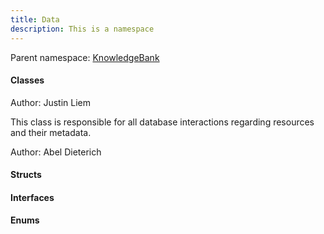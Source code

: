 ```yaml
---
title: Data
description: This is a namespace
---
```


Parent namespace: <a href='.'>KnowledgeBank</a>



<h4 className='mb-0 ml-1'>Classes</h4>
<TypeTable types={[{"name":"","type":"AzureBlobService","links":["Data/AzureBlobService"],"description":"Implementation of the Azure Blob Storage service"},{"name":"","type":"DatabaseContext","links":["Data/DatabaseContext"],"description":""},{"name":"","type":"DatabaseSeeder","links":["Data/DatabaseSeeder"],"description":""},{"name":"","type":"DtoGenerator","links":["Data/DtoGenerator"],"description":"Provides methods to generate DTOs from models with support for nested relations."},{"name":"","type":"Filetype","links":["Data/Filetype/../Filetype"],"description":"The filetype class specifies which filetypes are supported by the application in the extToType and is able to convert extensions to their full names."},{"name":"","type":"GridFilterOptions","links":["Data/GridFilterOptions"],"description":"DTO for setting filters in grid request"},{"name":"","type":"GridRequest","links":["Data/GridRequest"],"description":"DTO for making a grid request"},{"name":"","type":"GridSearchResult","links":["Data/GridSearchResult"],"description":"Class to hold data for a search result on the grid"},{"name":"","type":"ProjectManager","links":["Data/ProjectManager"],"description":"This class is responsible for all database interactions regarding projects."}]} />

Author: Justin Liem

 <a href='Data/ResourceManager' target='_self' className="no-underline text-inherit hover:text-inherit inline"><CSharpType type='ResourceManager' /></a>

This class is responsible for all database interactions regarding resources and their metadata.

Author: Abel Dieterich

 <a href='Data/RoleInitializer' target='_self' className="no-underline text-inherit hover:text-inherit inline"><CSharpType type='RoleInitializer' /></a>

 <a href='Data/TestDataSeeder' target='_self' className="no-underline text-inherit hover:text-inherit inline"><CSharpType type='TestDataSeeder' /></a>

<h4 className='mb-0 ml-1'>Structs</h4>
<TypeTable types={[{"name":"","type":"BlobDownloadResponse","links":["Data/BlobDownloadResponse"],"description":""},{"name":"","type":"BlobPageResponse","links":["Data/BlobPageResponse"],"description":""},{"name":"","type":"Filetype.UploadType","links":["Data/Filetype/UploadType"],"description":""}]} />

<h4 className='mb-0 ml-1'>Interfaces</h4>
<TypeTable types={[{"name":"","type":"IAzureBlobService","links":["Data/IAzureBlobService"],"description":"Service for interacting with Azure Blob Storage"}]} />

<h4 className='mb-0 ml-1'>Enums</h4>
<TypeTable types={[{"name":"","type":"BLOB_STATUSCODE","links":["Data/BLOB_STATUSCODE"],"description":""}]} />
